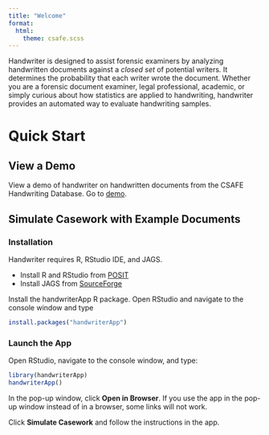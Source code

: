 ```yaml
---
title: "Welcome"
format: 
  html:
    theme: csafe.scss
---
```


Handwriter is designed to assist forensic examiners by analyzing handwritten documents against a *closed set* of potential writers. It determines the probability that each writer wrote the document. Whether you are a forensic document examiner, legal professional, academic, or simply curious about how statistics are applied to handwriting, handwriter provides an automated way to evaluate handwriting samples.

# Quick Start

## View a Demo

View a demo of handwriter on handwritten documents from the CSAFE Handwriting Database. Go to [demo](https://csafe.shinyapps.io/handwriterAppDemo/).

## Simulate Casework with Example Documents

### Installation

Handwriter requires R, RStudio IDE, and JAGS.

-   Install R and RStudio from [POSIT](https://posit.co/download/rstudio-desktop/)
-   Install JAGS from [SourceForge](https://sourceforge.net/projects/mcmc-jags/files/)

Install the handwriterApp R package. Open RStudio and navigate to the console window and type

```r
install.packages("handwriterApp")
```

### Launch the App

Open RStudio, navigate to the console window, and type:

```r
library(handwriterApp)
handwriterApp()
```

In the pop-up window, click **Open in Browser**. If you use the app in the pop-up window
instead of in a browser, some links will not work.

Click **Simulate Casework** and follow the instructions in the app.